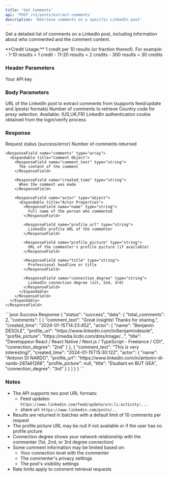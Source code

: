 ```yaml
---
title: 'Get Comments'
api: 'POST /v1/posts/extract-comments'
description: 'Retrieve comments on a specific LinkedIn post'
---
```


Get a detailed list of comments on a LinkedIn post, including information about who commented and the comment content.

<Note>
  **Credit Usage:** 1 credit per 10 results (or fraction thereof). For example:
  - 1-10 results = 1 credit
  - 11-20 results = 2 credits
  - 300 results = 30 credits
</Note>

### Header Parameters

<ParamField header="x-api-key" type="string" required>
  Your API key
</ParamField>

### Body Parameters

<ParamField body="post_url" type="string" required>
  URL of the LinkedIn post to extract comments from (supports feed/update and /posts/ formats)
</ParamField>

<ParamField body="total_results" type="integer" default="10">
  Number of comments to retrieve
</ParamField>

<ParamField body="country" type="string" default="FR">
  Country code for proxy selection. Available: (US,UK,FR)
</ParamField>

<ParamField body="login_cookie" type="string" required>
  LinkedIn authentication cookie obtained from the login/verify process
</ParamField>

### Response

<ResponseField name="status" type="string">
  Request status (success/error)
</ResponseField>

<ResponseField name="data" type="object">
  <Expandable title="Properties">
    <ResponseField name="total_results" type="integer">
      Number of comments returned
    </ResponseField>

    <ResponseField name="comments" type="array">
      <Expandable title="Comment Object">
        <ResponseField name="comment_text" type="string">
          The content of the comment
        </ResponseField>

        <ResponseField name="created_time" type="string">
          When the comment was made
        </ResponseField>

        <ResponseField name="actor" type="object">
          <Expandable title="Actor Properties">
            <ResponseField name="name" type="string">
              Full name of the person who commented
            </ResponseField>

            <ResponseField name="profile_url" type="string">
              LinkedIn profile URL of the commenter
            </ResponseField>

            <ResponseField name="profile_picture" type="string">
              URL of the commenter's profile picture (if available)
            </ResponseField>

            <ResponseField name="title" type="string">
              Professional headline or title
            </ResponseField>

            <ResponseField name="connection_degree" type="string">
              LinkedIn connection degree (1st, 2nd, 3rd)
            </ResponseField>
          </Expandable>
        </ResponseField>
      </Expandable>
    </ResponseField>
  </Expandable>
</ResponseField>

<ResponseExample>
```json Success Response
{
  "status": "success",
  "data": {
    "total_comments": 2,
    "comments": [
      {
        "comment_text": "Great insights! Thanks for sharing.",
        "created_time": "2024-01-15T14:23:45Z",
        "actor": {
          "name": "Benjamin DESOLE",
          "profile_url": "https://www.linkedin.com/in/benjamindesole",
          "profile_picture": "https://media.licdn.com/dms/image/...",
          "title": "Developpeur React / React Native / Next.js / TypeScript - Freelance / CDI",
          "connection_degree": "2nd"
        }
      },
      {
        "comment_text": "This is very interesting!",
        "created_time": "2024-01-15T15:30:12Z",
        "actor": {
          "name": "Antonin DI NARDO",
          "profile_url": "https://www.linkedin.com/in/antonin-di-nardo-287a61266",
          "profile_picture": null,
          "title": "Etudiant en BUT GEA",
          "connection_degree": "3rd"
        }
      }
    ]
  }
}
```
</ResponseExample>

### Notes

- The API supports two post URL formats:
  - Feed updates: `https://www.linkedin.com/feed/update/urn:li:activity:...`
  - share url: `https://www.linkedin.com/posts/..`
- Results are returned in batches with a default limit of 10 comments per request
- The profile picture URL may be null if not available or if the user has no profile picture
- Connection degree shows your network relationship with the commenter (1st, 2nd, or 3rd degree connection)
- Some comment information may be limited based on:
  - Your connection level with the commenter
  - The commenter's privacy settings
  - The post's visibility settings
- Rate limits apply to comment retrieval requests
